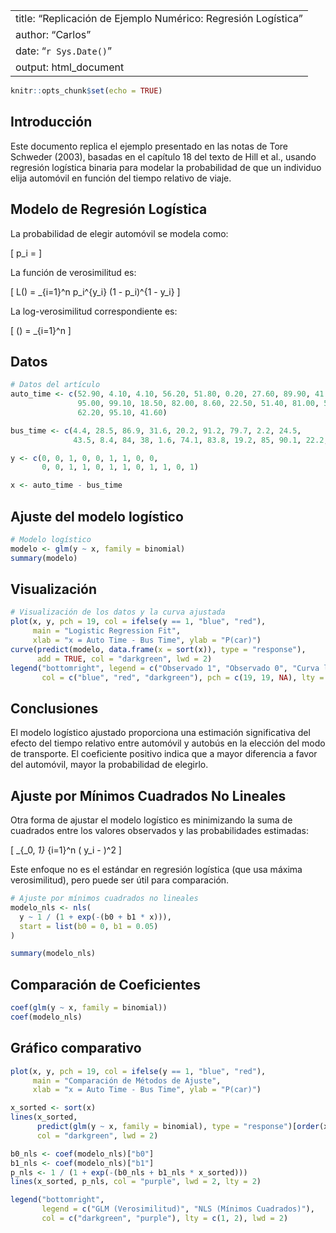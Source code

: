 
---
title: "Replicación de Ejemplo Numérico: Regresión Logística"
author: "Carlos"
date: "`r Sys.Date()`"
output: html_document
---

```r
knitr::opts_chunk$set(echo = TRUE)
```

## Introducción

Este documento replica el ejemplo presentado en las notas de Tore Schweder (2003), basadas en el capítulo 18 del texto de Hill et al., usando regresión logística binaria para modelar la probabilidad de que un individuo elija automóvil en función del tiempo relativo de viaje.

## Modelo de Regresión Logística

La probabilidad de elegir automóvil se modela como:

\[
p_i = \frac{1}{1 + e^{-x_i \beta}}
\]

La función de verosimilitud es:

\[
L(\beta) = \prod_{i=1}^n p_i^{y_i} (1 - p_i)^{1 - y_i}
\]

La log-verosimilitud correspondiente es:

\[
\ell(\beta) = \sum_{i=1}^n \left[ y_i \log(p_i) + (1 - y_i) \log(1 - p_i) \right]
\]

## Datos

```r
# Datos del artículo
auto_time <- c(52.90, 4.10, 4.10, 56.20, 51.80, 0.20, 27.60, 89.90, 41.50,
               95.00, 99.10, 18.50, 82.00, 8.60, 22.50, 51.40, 81.00, 51.00,
               62.20, 95.10, 41.60)

bus_time <- c(4.4, 28.5, 86.9, 31.6, 20.2, 91.2, 79.7, 2.2, 24.5,
              43.5, 8.4, 84, 38, 1.6, 74.1, 83.8, 19.2, 85, 90.1, 22.2, 91.5)

y <- c(0, 0, 1, 0, 0, 1, 1, 0, 0,
       0, 0, 1, 1, 0, 1, 1, 0, 1, 1, 0, 1)

x <- auto_time - bus_time
```

## Ajuste del modelo logístico

```r
# Modelo logístico
modelo <- glm(y ~ x, family = binomial)
summary(modelo)
```

## Visualización

```r
# Visualización de los datos y la curva ajustada
plot(x, y, pch = 19, col = ifelse(y == 1, "blue", "red"),
     main = "Logistic Regression Fit",
     xlab = "x = Auto Time - Bus Time", ylab = "P(car)")
curve(predict(modelo, data.frame(x = sort(x)), type = "response"),
      add = TRUE, col = "darkgreen", lwd = 2)
legend("bottomright", legend = c("Observado 1", "Observado 0", "Curva logística"),
       col = c("blue", "red", "darkgreen"), pch = c(19, 19, NA), lty = c(NA, NA, 1))
```

## Conclusiones

El modelo logístico ajustado proporciona una estimación significativa del efecto del tiempo relativo entre automóvil y autobús en la elección del modo de transporte. El coeficiente positivo indica que a mayor diferencia a favor del automóvil, mayor la probabilidad de elegirlo.


## Ajuste por Mínimos Cuadrados No Lineales

Otra forma de ajustar el modelo logístico es minimizando la suma de cuadrados entre los valores observados y las probabilidades estimadas:

\[
\min_{\beta_0, \beta_1} \sum_{i=1}^n \left( y_i - \frac{1}{1 + e^{-(\beta_0 + \beta_1 x_i)}} \right)^2
\]

Este enfoque no es el estándar en regresión logística (que usa máxima verosimilitud), pero puede ser útil para comparación.

```r
# Ajuste por mínimos cuadrados no lineales
modelo_nls <- nls(
  y ~ 1 / (1 + exp(-(b0 + b1 * x))),
  start = list(b0 = 0, b1 = 0.05)
)

summary(modelo_nls)
```

## Comparación de Coeficientes

```r
coef(glm(y ~ x, family = binomial))
coef(modelo_nls)
```

## Gráfico comparativo

```r
plot(x, y, pch = 19, col = ifelse(y == 1, "blue", "red"),
     main = "Comparación de Métodos de Ajuste",
     xlab = "x = Auto Time - Bus Time", ylab = "P(car)")

x_sorted <- sort(x)
lines(x_sorted,
      predict(glm(y ~ x, family = binomial), type = "response")[order(x)],
      col = "darkgreen", lwd = 2)

b0_nls <- coef(modelo_nls)["b0"]
b1_nls <- coef(modelo_nls)["b1"]
p_nls <- 1 / (1 + exp(-(b0_nls + b1_nls * x_sorted)))
lines(x_sorted, p_nls, col = "purple", lwd = 2, lty = 2)

legend("bottomright",
       legend = c("GLM (Verosimilitud)", "NLS (Mínimos Cuadrados)"),
       col = c("darkgreen", "purple"), lty = c(1, 2), lwd = 2)
```
